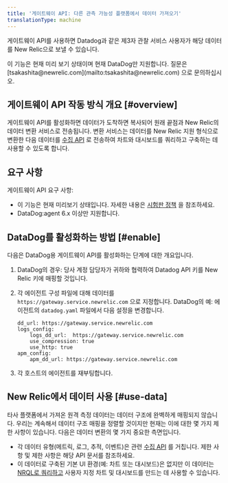 ```yaml
---
title: '게이트웨이 API: 다른 관측 가능성 플랫폼에서 데이터 가져오기'
translationType: machine
---
```


게이트웨이 API를 사용하면 Datadog과 같은 제3자 관찰 서비스 사용자가 해당 데이터를 New Relic으로 보낼 수 있습니다.

<Callout variant="important">
  이 기능은 현재 미리 보기 상태이며 현재 DataDog만 지원합니다. 질문은 [tsakashita@newrelic.com](mailto:tsakashita@newrelic.com) 으로 문의하십시오.
</Callout>

## 게이트웨이 API 작동 방식 개요 [#overview]

게이트웨이 API를 활성화하면 데이터가 도착하면 복사되어 원래 끝점과 New Relic의 데이터 변환 서비스로 전송됩니다. 변환 서비스는 데이터를 New Relic 지원 형식으로 변환한 다음 데이터를 [수집 API](/docs/telemetry-data-platform/get-data-new-relic/getting-started/introduction-new-relic-data-ingest-apis-sdks) 로 전송하여 차트와 대시보드를 쿼리하고 구축하는 데 사용할 수 있도록 합니다.

## 요구 사항

게이트웨이 API 요구 사항:

* 이 기능은 현재 미리보기 상태입니다. 자세한 내용은 [시험판 정책](/docs/licenses/license-information/referenced-policies/new-relic-pre-release-policy) 을 참조하세요.
* DataDog:agent 6.x 이상만 지원합니다.

## DataDog를 활성화하는 방법 [#enable]

다음은 DataDog용 게이트웨이 API를 활성화하는 단계에 대한 개요입니다.

1. DataDog의 경우: 당사 계정 담당자가 귀하와 협력하여 Datadog API 키를 New Relic 키에 매핑할 것입니다.

2. 각 에이전트 구성 파일에 대해 데이터를 `https://gateway.service.newrelic.com` 으로 지정합니다. DataDog의 예: 에이전트의 `datadog.yaml` 파일에서 다음 설정을 변경합니다.

   ```
   dd_url: https://gateway.service.newrelic.com
   logs_config:
       logs_dd_url:  https://gateway.service.newrelic.com
       use_compression: true
       use_http: true
   apm_config:
       apm_dd_url: https://gateway.service.newrelic.com
   ```

3. 각 호스트의 에이전트를 재부팅합니다.

## New Relic에서 데이터 사용 [#use-data]

타사 플랫폼에서 가져온 원격 측정 데이터는 데이터 구조에 완벽하게 매핑되지 않습니다. 우리는 계속해서 데이터 구조 매핑을 정렬할 것이지만 현재는 이에 대한 몇 가지 제한 사항이 있습니다. 다음은 데이터 변환의 몇 가지 중요한 측면입니다.

* 각 데이터 유형(메트릭, 로그, 추적, 이벤트)은 관련 [수집 API](/docs/telemetry-data-platform/get-data-new-relic/getting-started/introduction-new-relic-data-ingest-apis-sdks) 를 거칩니다. 제한 사항 및 제한 사항은 해당 API 문서를 참조하세요.
* 이 데이터로 구축된 기본 UI 환경(예: 차트 또는 대시보드)은 없지만 이 데이터는 [NRQL로 쿼리하고](/docs/query-your-data/nrql-new-relic-query-language/get-started/introduction-nrql-new-relics-query-language) 사용자 지정 차트 및 대시보드를 만드는 데 사용할 수 있습니다.